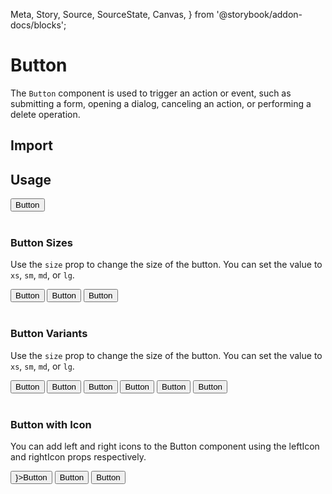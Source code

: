   Meta,
  Story,
  Source,
  SourceState,
  Canvas,
} from '@storybook/addon-docs/blocks';

<Meta title="Design System/Atoms/Button" component={Button} />

# Button

The `Button` component is used to trigger an action or event, such as submitting a form, opening a dialog, canceling an action, or performing a delete operation.

## Import

<Source dark language="typescript" code="import { Button } from '@f1v/zati';" />

## Usage

<Canvas withSource={SourceState.NONE} mdxSource={false}>
  <Story name="Usage">
    <Button color={ButtonColor.PRIMARY}>Button</Button>
  </Story>
  <div>&nbsp;</div>
</Canvas>

###

<Source dark language="jsx" storyId="Usage" />

### Button Sizes

Use the `size` prop to change the size of the button. You can set the value to `xs`, `sm`, `md`, or `lg`.

<Canvas withSource={SourceState.OPEN}>
  <Story name="Button Sizes">
    <div style={{display: 'grid', gridGap: '10px', gridTemplateColumns: '1fr 1fr 1fr'}}>
      <Button size="small">Button</Button>
      <Button size="small">Button</Button>
      <Button size="small">Button</Button>
    </div>
  </Story>
  <div>&nbsp;</div>
</Canvas>

### Button Variants

Use the `size` prop to change the size of the button. You can set the value to `xs`, `sm`, `md`, or `lg`.

<Canvas withSource={SourceState.OPEN}>
  <Story name="Button Variants">
    <div style={{display: 'grid', gridGap: '10px', gridTemplateColumns: '1fr 1fr 1fr 1fr 1fr 1fr'}}>
      <Button color={ButtonColor.PRIMARY}>Button</Button>
      <Button color={ButtonColor.SECONDARY}>Button</Button>
      <Button color={ButtonColor.ERROR}>Button</Button>
      <Button color={ButtonColor.WARNING}>Button</Button>
      <Button color={ButtonColor.LINK}>Button</Button>
      <Button color={ButtonColor.SUCCESS}>Button</Button>
    </div>
  </Story>
  <div>&nbsp;</div>
</Canvas>

### Button with Icon

You can add left and right icons to the Button component using the leftIcon and rightIcon props respectively.

<Canvas withSource={SourceState.OPEN}>
  <Story name="Button with Icon">
    <div style={{display: 'grid', gridGap: '10px', gridTemplateColumns: '1fr 1fr 1fr'}}>
      <Button color={ButtonColor.PRIMARY} leftIcon={<FaBeer />}>Button</Button>
      <Button color={ButtonColor.SECONDARY}>Button</Button>
      <Button color={ButtonColor.ERROR}>Button</Button>
    </div>
  </Story>
  <div>&nbsp;</div>
</Canvas>